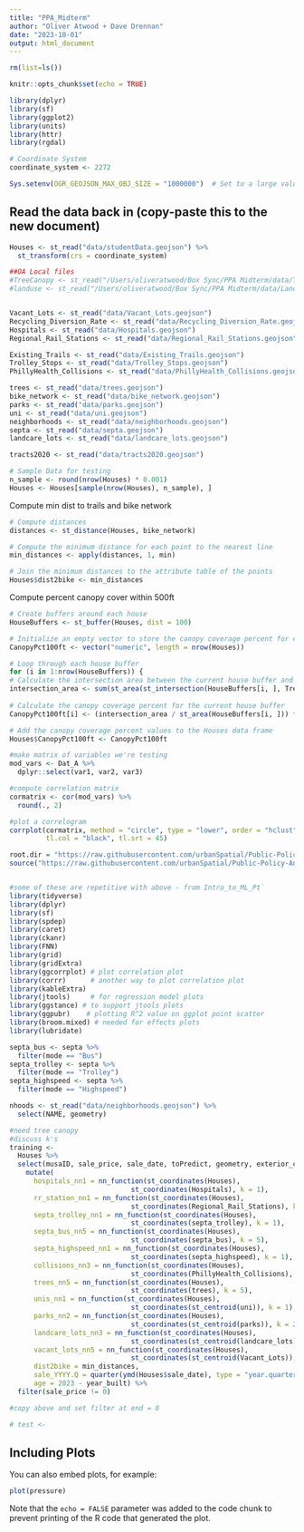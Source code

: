 ```yaml
---
title: "PPA_Midterm"
author: "Oliver Atwood + Dave Drennan"
date: "2023-10-01"
output: html_document
---
```


```r
rm(list=ls())

knitr::opts_chunk$set(echo = TRUE)

library(dplyr)
library(sf)
library(ggplot2)
library(units)
library(httr)
library(rgdal)

# Coordinate System
coordinate_system <- 2272

Sys.setenv(OGR_GEOJSON_MAX_OBJ_SIZE = "1000000")  # Set to a large value

```

## Read the data back in (copy-paste this to the new document)
```r
Houses <- st_read("data/studentData.geojson") %>%
  st_transform(crs = coordinate_system)

##OA Local files
#TreeCanopy <- st_read("/Users/oliveratwood/Box Sync/PPA Midterm/data/TreeCanopy.geojson")
#landuse <- st_read("/Users/oliveratwood/Box Sync/PPA Midterm/data/Land_Use.geojson")


Vacant_Lots <- st_read("data/Vacant_Lots.geojson")
Recycling_Diversion_Rate <- st_read("data/Recycling_Diversion_Rate.geojson")
Hospitals <- st_read("data/Hospitals.geojson")
Regional_Rail_Stations <- st_read("data/Regional_Rail_Stations.geojson")

Existing_Trails <- st_read("data/Existing_Trails.geojson")
Trolley_Stops <- st_read("data/Trolley_Stops.geojson")
PhillyHealth_Collisions <- st_read("data/PhillyHealth_Collisions.geojson")

trees <- st_read("data/trees.geojson")
bike_network <- st_read("data/bike_network.geojson")
parks <- st_read("data/parks.geojson")
uni <- st_read("data/uni.geojson")
neighborhoods <- st_read("data/neighborhoods.geojson")
septa <- st_read("data/septa.geojson")
landcare_lots <- st_read("data/landcare_lots.geojson")

tracts2020 <- st_read("data/tracts2020.geojson")

```
```r
# Sample Data for testing
n_sample <- round(nrow(Houses) * 0.001)
Houses <- Houses[sample(nrow(Houses), n_sample), ]
```

Compute min dist to trails and bike network
```r
# Compute distances
distances <- st_distance(Houses, bike_network)

# Compute the minimum distance for each point to the nearest line
min_distances <- apply(distances, 1, min)

# Join the minimum distances to the attribute table of the points
Houses$dist2bike <- min_distances

```

Compute percent canopy cover within 500ft
```r
# Create buffers around each house
HouseBuffers <- st_buffer(Houses, dist = 100)

# Initialize an empty vector to store the canopy coverage percent for each house
CanopyPct100ft <- vector("numeric", length = nrow(Houses))

# Loop through each house buffer
for (i in 1:nrow(HouseBuffers)) {
# Calculate the intersection area between the current house buffer and the tree canopy
intersection_area <- sum(st_area(st_intersection(HouseBuffers[i, ], TreeCanopy)))
  
# Calculate the canopy coverage percent for the current house buffer
CanopyPct100ft[i] <- (intersection_area / st_area(HouseBuffers[i, ])) * 100}

# Add the canopy coverage percent values to the Houses data frame
Houses$CanopyPct100ft <- CanopyPct100ft

```


```r

#make matrix of variables we're testing
mod_vars <- Dat_A %>% 
  dplyr::select(var1, var2, var3)

#compute correlation matrix
cormatrix <- cor(mod_vars) %>% 
  round(., 2)

#plot a correlogram
corrplot(cormatrix, method = "circle", type = "lower", order = "hclust", 
         tl.col = "black", tl.srt = 45)
```


```r
root.dir = "https://raw.githubusercontent.com/urbanSpatial/Public-Policy-Analytics-Landing/master/DATA/"
source("https://raw.githubusercontent.com/urbanSpatial/Public-Policy-Analytics-Landing/master/functions.r")


#some of these are repetitive with above - from Intro_to_ML_Pt`
library(tidyverse)
library(dplyr)
library(sf)
library(spdep)
library(caret)
library(ckanr)
library(FNN)
library(grid)
library(gridExtra)
library(ggcorrplot) # plot correlation plot
library(corrr)      # another way to plot correlation plot
library(kableExtra)
library(jtools)     # for regression model plots
library(ggstance) # to support jtools plots
library(ggpubr)    # plotting R^2 value on ggplot point scatter
library(broom.mixed) # needed for effects plots
library(lubridate)

septa_bus <- septa %>% 
  filter(mode == "Bus")
septa_trolley <- septa %>% 
  filter(mode == "Trolley")
septa_highspeed <- septa %>% 
  filter(mode == "Highspeed")

nhoods <- st_read("data/neighborhoods.geojson") %>%
  select(NAME, geometry)
```

```r
#need tree canopy
#discuss k's
training <-
  Houses %>%
  select(musaID, sale_price, sale_date, toPredict, geometry, exterior_condition, garage_spaces, number_stories, number_of_bathrooms, number_of_bedrooms, sale_year, total_area, total_livable_area, year_built) %>%
    mutate(
      hospitals_nn1 = nn_function(st_coordinates(Houses), 
                              st_coordinates(Hospitals), k = 1),
      rr_station_nn1 = nn_function(st_coordinates(Houses), 
                              st_coordinates(Regional_Rail_Stations), k = 1),
      septa_trolley_nn1 = nn_function(st_coordinates(Houses), 
                              st_coordinates(septa_trolley), k = 1),
      septa_bus_nn5 = nn_function(st_coordinates(Houses), 
                              st_coordinates(septa_bus), k = 5),
      septa_highspeed_nn1 = nn_function(st_coordinates(Houses), 
                              st_coordinates(septa_highspeed), k = 1),
      collisions_nn3 = nn_function(st_coordinates(Houses), 
                              st_coordinates(PhillyHealth_Collisions), k = 3), #data old, keep?
      trees_nn5 = nn_function(st_coordinates(Houses), 
                              st_coordinates(trees), k = 5),
      unis_nn1 = nn_function(st_coordinates(Houses), 
                              st_coordinates(st_centroid(uni)), k = 1),
      parks_nn2 = nn_function(st_coordinates(Houses), 
                              st_coordinates(st_centroid(parks)), k = 2),
      landcare_lots_nn3 = nn_function(st_coordinates(Houses), 
                              st_coordinates(st_centroid(landcare_lots)), k = 3),
      vacant_lots_nn5 = nn_function(st_coordinates(Houses), 
                              st_coordinates(st_centroid(Vacant_Lots)), k = 5),
      dist2bike = min_distances,
      sale_YYYY.Q = quarter(ymd(Houses$sale_date), type = "year.quarter"),
      age = 2023 - year_built) %>%
  filter(sale_price != 0)

```

```r
#copy above and set filter at end = 0

# test <-
```

## Including Plots

You can also embed plots, for example:

```r
plot(pressure)
```

Note that the `echo = FALSE` parameter was added to the code chunk to prevent printing of the R code that generated the plot.
